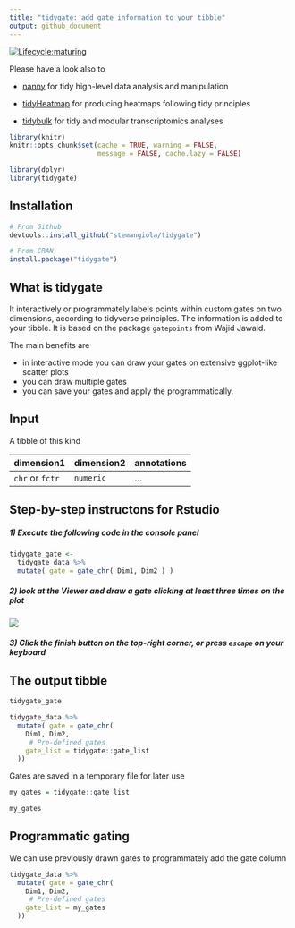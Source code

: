 ```yaml
---
title: "tidygate: add gate information to your tibble"
output: github_document
---
```


<!---
[![Build Status](https://travis-ci.org/stemangiola/tidygate.svg?branch=master)](https://travis-ci.org/stemangiola/tidygate) [![Coverage Status](https://coveralls.io/repos/github/stemangiola/tidygate/badge.svg?branch=master)](https://coveralls.io/github/stemangiola/tidygate?branch=master)
-->
<!-- badges: start -->
  [![Lifecycle:maturing](https://img.shields.io/badge/lifecycle-maturing-blue.svg)](https://lifecycle.r-lib.org/articles/stages.html)
<!-- badges: end -->

Please have a look also to

- [nanny](https://github.com/stemangiola/nanny) for tidy high-level data analysis and manipulation

- [tidyHeatmap](https://github.com/stemangiola/tidyHeatmap) for producing heatmaps following tidy principles

- [tidybulk](https://github.com/stemangiola/tidybulk) for tidy and modular transcriptomics analyses

```r
library(knitr)
knitr::opts_chunk$set(cache = TRUE, warning = FALSE,
                      message = FALSE, cache.lazy = FALSE)

library(dplyr)
library(tidygate)

```

## Installation

```r

# From Github
devtools::install_github("stemangiola/tidygate")

# From CRAN
install.package("tidygate")
```

## What is tidygate

It interactively or programmately labels points within custom gates on two dimensions, according to tidyverse principles. The information is added to your tibble. It is based on the package `gatepoints` from Wajid Jawaid. 

The main benefits are 

- in interactive mode you can draw your gates on extensive ggplot-like scatter plots
- you can draw multiple gates
- you can save your gates and apply the programmatically.


## Input 

A tibble of this kind


dimension1 | dimension2 | annotations |
 ------------- | ------------- | -------------
 `chr` or `fctr` | `numeric` | ...


## Step-by-step instructons for Rstudio

##### 1) Execute the following code in the console panel

```r
tidygate_gate <-
  tidygate_data %>%
  mutate( gate = gate_chr( Dim1, Dim2 ) )
```

##### 2) look at the Viewer and draw a gate clicking at least three times on the plot

![](inst/tidygate.gif) 


##### 3) Click the finish button on the top-right corner, or press `escape` on your keyboard 


## The output tibble

```r
tidygate_gate
```

```r

tidygate_data %>%
  mutate( gate = gate_chr(
    Dim1, Dim2,
     # Pre-defined gates
    gate_list = tidygate::gate_list
  ))

```

Gates are saved in a temporary file for later use

```r
my_gates = tidygate::gate_list

my_gates
```

## Programmatic gating

We can use previously drawn gates to programmately add the gate column 

```r

tidygate_data %>%
  mutate( gate = gate_chr(
    Dim1, Dim2,
     # Pre-defined gates
    gate_list = my_gates
  ))

```


